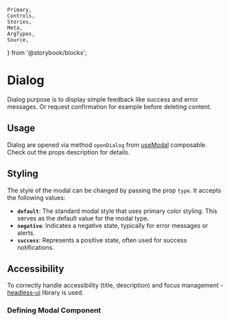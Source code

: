 	Primary,
	Controls,
	Stories,
	Meta,
	ArgTypes,
	Source,
} from '@storybook/blocks';

<Meta of={DialogStories} />

# Dialog

Dialog purpose is to display simple feedback like success and error messages. Or request confirmation for example before deleting content.

## Usage

Dialog are opened via method `openDialog` from [useModal](../?path=/docs/composables-usemodal--docs#opensidemodal) composable. Check out the props description for details.

## Styling

The style of the modal can be changed by passing the prop `type`. It accepts the following values:

- **`default`**: The standard modal style that uses primary color styling. This serves as the default value for the modal type.
- **`negative`**: Indicates a negative state, typically for error messages or alerts.
- **`success`**: Represents a positive state, often used for success notifications.

## Accessibility

To correctly handle accessibility (title, description) and focus management - [headless-ui](https://headlessui.com) library is used.

### Defining Modal Component

<ArgTypes of={Dialog} />

<Stories />
